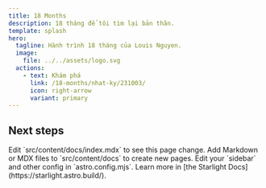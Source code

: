 ```yaml
---
title: 18 Months
description: 18 tháng để tôi tìm lại bản thân.
template: splash
hero:
  tagline: Hành trình 18 tháng của Louis Nguyen.
  image:
    file: ../../assets/logo.svg
  actions:
    - text: Khám phá
      link: /18-months/nhat-ky/231003/
      icon: right-arrow
      variant: primary
---
```



## Next steps

<CardGrid stagger>
  <Card title="Update content" icon="pencil">
    Edit `src/content/docs/index.mdx` to see this page change.
  </Card>
  <Card title="Add new content" icon="add-document">
    Add Markdown or MDX files to `src/content/docs` to create new pages.
  </Card>
  <Card title="Configure your site" icon="setting">
    Edit your `sidebar` and other config in `astro.config.mjs`.
  </Card>
  <Card title="Read the docs" icon="open-book">
    Learn more in [the Starlight Docs](https://starlight.astro.build/).
  </Card>
</CardGrid>
